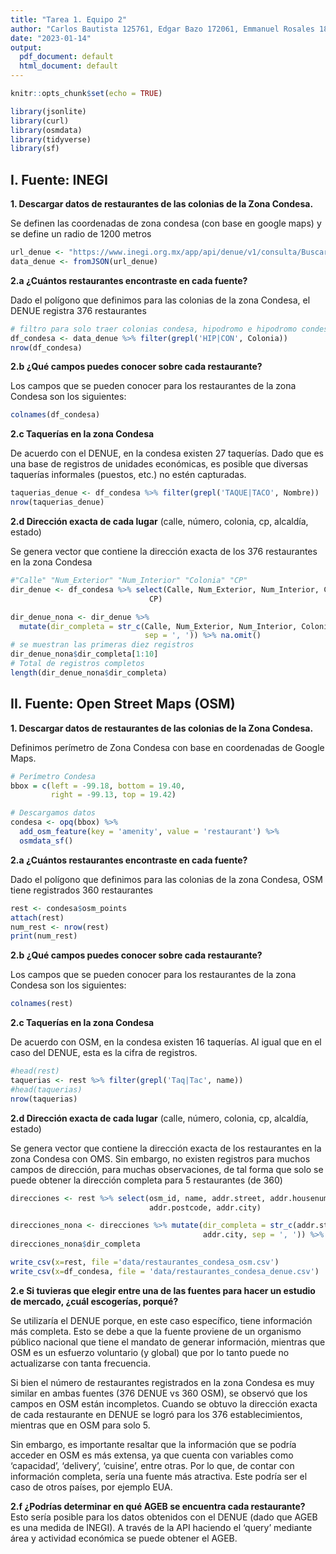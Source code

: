 ```yaml
---
title: "Tarea 1. Equipo 2"
author: "Carlos Bautista 125761, Edgar Bazo 172061, Emmanuel Rosales 182435"
date: "2023-01-14"
output:
  pdf_document: default
  html_document: default
---
```


```r
knitr::opts_chunk$set(echo = TRUE)
```

```r
library(jsonlite)
library(curl)
library(osmdata)
library(tidyverse)
library(sf)
```

## I. Fuente: INEGI

**1. Descargar datos de restaurantes de las colonias de la Zona Condesa.**

Se definen las coordenadas de zona condesa (con base en google maps) y se define
un radio de 1200 metros

```r
url_denue <- "https://www.inegi.org.mx/app/api/denue/v1/consulta/Buscar/restaurantes/19.410882,-99.174045/1200/8927e87a-04a3-4673-9cfa-4dfc09045657"
data_denue <- fromJSON(url_denue)
```

**2.a ¿Cuántos restaurantes encontraste en cada fuente?**

Dado el polígono que definimos para las colonias de la zona Condesa, el DENUE 
registra 376 restaurantes

```r
# filtro para solo traer colonias condesa, hipodromo e hipodromo condesa
df_condesa <- data_denue %>% filter(grepl('HIP|CON', Colonia))
nrow(df_condesa)
```

**2.b ¿Qué campos puedes conocer sobre cada restaurante?**

Los campos que se pueden conocer para los restaurantes de la zona Condesa
son los siguientes:

```r
colnames(df_condesa)
```
**2.c Taquerías en la zona Condesa**

De acuerdo con el DENUE, en la condesa existen 27 taquerías. Dado que es una base de 
registros de unidades económicas, es posible que diversas taquerías informales
(puestos, etc.) no estén capturadas.

```r
taquerias_denue <- df_condesa %>% filter(grepl('TAQUE|TACO', Nombre))
nrow(taquerias_denue)
```


**2.d Dirección exacta de cada lugar**
(calle, número, colonia, cp,  alcaldía, estado)

Se genera vector que contiene la dirección exacta de los 376 restaurantes
en la zona Condesa

```r
#"Calle" "Num_Exterior" "Num_Interior" "Colonia" "CP"
dir_denue <- df_condesa %>% select(Calle, Num_Exterior, Num_Interior, Colonia,
                               CP)

dir_denue_nona <- dir_denue %>% 
  mutate(dir_completa = str_c(Calle, Num_Exterior, Num_Interior, Colonia, CP,
                              sep = ', ')) %>% na.omit()
# se muestran las primeras diez registros
dir_denue_nona$dir_completa[1:10]
# Total de registros completos
length(dir_denue_nona$dir_completa)
```



## II. Fuente: Open Street Maps (OSM)

**1. Descargar datos de restaurantes de las colonias de la Zona Condesa.**

Definimos perímetro de Zona Condesa con base en coordenadas de Google Maps.

```r
# Perímetro Condesa
bbox = c(left = -99.18, bottom = 19.40,
         right = -99.13, top = 19.42)

# Descargamos datos
condesa <- opq(bbox) %>% 
  add_osm_feature(key = 'amenity', value = 'restaurant') %>% 
  osmdata_sf()
```

**2.a ¿Cuántos restaurantes encontraste en cada fuente?**

Dado el polígono que definimos para las colonias de la zona Condesa, OSM tiene
registrados 360 restaurantes

```r
rest <- condesa$osm_points
attach(rest)
num_rest <- nrow(rest)
print(num_rest)
```

**2.b ¿Qué campos puedes conocer sobre cada restaurante?**

Los campos que se pueden conocer para los restaurantes de la zona Condesa
son los siguientes:

```r
colnames(rest)
```
**2.c Taquerías en la zona Condesa**

De acuerdo con OSM, en la condesa existen 16 taquerías. Al igual que en el caso 
del DENUE, esta es la cifra de registros.

```r
#head(rest)
taquerias <- rest %>% filter(grepl('Taq|Tac', name))
#head(taquerias)
nrow(taquerias)
```


**2.d Dirección exacta de cada lugar**
(calle, número, colonia, cp,  alcaldía, estado)

Se genera vector que contiene la dirección exacta de los restaurantes
en la zona Condesa con OMS. Sin embargo, no existen registros para muchos campos
de dirección, para muchas observaciones, de tal forma que solo se puede obtener
la dirección completa para 5 restaurantes (de 360)

```r
direcciones <- rest %>% select(osm_id, name, addr.street, addr.housenumber,
                               addr.postcode, addr.city)

direcciones_nona <- direcciones %>% mutate(dir_completa = str_c(addr.street, addr.housename, addr.postcode,
                                           addr.city, sep = ', ')) %>% na.omit()
direcciones_nona$dir_completa
```

```r
write_csv(x=rest, file ='data/restaurantes_condesa_osm.csv')
write_csv(x=df_condesa, file = 'data/restaurantes_condesa_denue.csv')
```


**2.e Si tuvieras que elegir entre una de las fuentes para hacer un estudio de
mercado, ¿cuál escogerías, porqué?**

Se utilizaría el DENUE porque, en este caso específico, tiene información más
completa. Esto se debe a que la fuente proviene de un organismo público nacional
que tiene el mandato de generar información, mientras que OSM es un esfuerzo 
voluntario (y global) que por lo tanto puede no actualizarse con tanta frecuencia.

Si bien el número de restaurantes registrados en la zona Condesa es muy similar
en ambas fuentes (376 DENUE vs 360 OSM), se observó que los campos en OSM están
incompletos. Cuando se obtuvo la dirección exacta de cada restaurante en DENUE se
logró para los 376 establecimientos, mientras que en OSM para solo 5.

Sin embargo, es importante resaltar que la información que se podría acceder en 
OSM es más extensa, ya que cuenta con variables como 'capacidad', 'delivery', 
'cuisine', entre otras. Por lo que, de contar con información completa, sería una 
fuente más atractiva. Este podría ser el caso de otros países, por ejemplo EUA.

**2.f ¿Podrías determinar en qué AGEB se encuentra cada restaurante?**
Esto sería posible para los datos obtenidos con el DENUE (dado que AGEB es
una medida de INEGI). A través de la API haciendo el 'query' mediante área y
actividad económica se puede obtener el AGEB.
